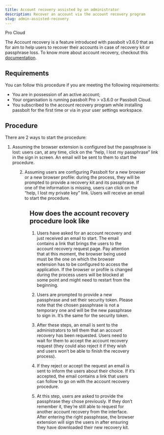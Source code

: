 ```yaml
---
title: Account recovery assisted by an administrator
description: Recover an account via the account recovery program
slug: admin-assisted-recovery
---
```



<div style={{display: "flex", gap: "1rem"}}>
  <Chips link="https://www.passbolt.com/pricing/pro" isUnderMainTitle={true}>Pro</Chips>
  <Chips link="https://www.passbolt.com/pricing/cloud" isUnderMainTitle={true}>Cloud</Chips>
</div>

The Account recovery is a feature introduced with passbolt v3.6.0 that as for aim to help users to recover their accounts in case of recovery kit or passphrase loss.
To know more about account recovery, checkout this [documentation](/docs/admin/authentication/account-recovery/).

## Requirements

You can follow this procedure if you are meeting the following requirements:

- You are in possession of an active account;
- Your organisation is running passbolt Pro > v3.6.0 or Passbolt Cloud.
- You subscribed to the account recovery program while installing passbolt for the first time or via in your user settings workspace.

## Procedure

There are 2 ways to start the procedure:

1. Assuming the browser extension is configured but the passphrase is lost: users can, at any time, click on the “help, I lost my passphrase” link in the sign in screen. An email will be sent to them to start the procedure.

<Figure
  src="/img/help/2022/07/account-recovery-help-lost-passphrase.png"
  alt="Login screen with the account recovery feature"
  caption="fig. Login screen with the account recovery feature"
/>

2. Assuming users are configuring Passbolt for a new browser or a new browser profile: during the process, they will be prompted to provide a recovery kit and its passphrase. If one of the information is missing, users can click on the “help, I lost my private key” link. Users will receive an email to start the procedure.

<Figure
  src="/img/help/2022/07/account-recovery-help-lost-private-key.png"
  alt="Recover screen with the help link"
  caption="fig. Recover screen with the help link"
/>

## How does the account recovery procedure look like

1. Users have asked for an account recovery and just received an email to start. The email contains a link that brings the users to the account recovery request page. Pay attention that at this moment, the browser being used must be the one on which the browser extension has to be configured to access the application. If the browser or profile is changed during the process users will be blocked at some point and might need to restart from the beginning.

2. Users are prompted to provide a new passphrase and set their security token. Please note that the chosen passphrase is not a temporary one and will be the new passphrase to sign in. It’s the same for the security token.

3. After these steps, an email is sent to the administrators to tell them that an account recovery has been requested. Users need to wait for them to accept the account recovery request (they could also reject it if they wish and users won’t be able to finish the recovery process).

4. If they reject or accept the request an email is sent to inform the users about their choice. If it’s accepted, the email contains a link that users can follow to go on with the account recovery procedure.

5. At this step, users are asked to provide the passphrase they chose previously. If they don’t remember it, they’re still able to request for another account recovery from the interface. After entering the right passphrase, the browser extension will sign the users in after ensuring they have downloaded their new recovery kit.
